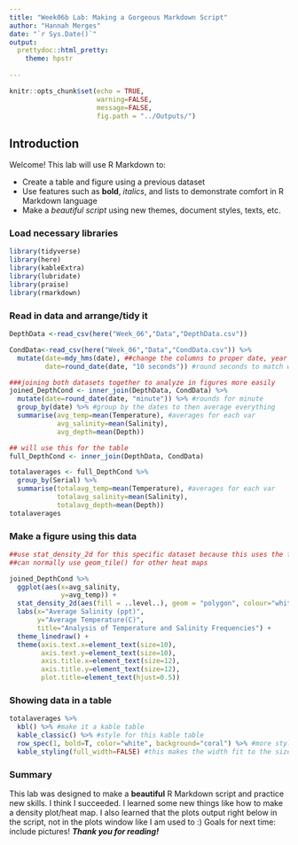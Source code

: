 ```yaml
---
title: "Week06b Lab: Making a Gorgeous Markdown Script"
author: "Hannah Merges"
date: "`r Sys.Date()`"
output: 
  prettydoc::html_pretty:
    theme: hpstr
    
---
```


```r
knitr::opts_chunk$set(echo = TRUE, 
                      warning=FALSE, 
                      message=FALSE, 
                      fig.path = "../Outputs/")
```
## Introduction 
Welcome! This lab will use R Markdown to: 

* Create a table and figure using a previous dataset 
* Use features such as **bold**, _italics_, and lists to demonstrate comfort in R Markdown language 
* Make a _beautiful script_ using new themes, document styles, texts, etc. 


### Load necessary libraries 
```r
library(tidyverse)
library(here)
library(kableExtra)
library(lubridate)
library(praise)
library(rmarkdown)
```

### Read in data and arrange/tidy it 

```r
DepthData <-read_csv(here("Week_06","Data","DepthData.csv"))

CondData<-read_csv(here("Week_06","Data","CondData.csv")) %>% 
  mutate(date=mdy_hms(date), ##change the columns to proper date, year format 
         date=round_date(date, "10 seconds")) #round seconds to match with depth data

###joining both datasets together to analyze in figures more easily 
joined_DepthCond <- inner_join(DepthData, CondData) %>% 
  mutate(date=round_date(date, "minute")) %>% #rounds for minute 
  group_by(date) %>% #group by the dates to then average everything 
  summarise(avg_temp=mean(Temperature), #averages for each var
            avg_salinity=mean(Salinity), 
            avg_depth=mean(Depth))

## will use this for the table 
full_DepthCond <- inner_join(DepthData, CondData)

totalaverages <- full_DepthCond %>% 
  group_by(Serial) %>% 
  summarise(totalavg_temp=mean(Temperature), #averages for each var
            totalavg_salinity=mean(Salinity), 
            totalavg_depth=mean(Depth))
totalaverages

```
### Make a figure using this data 

```r

##use stat_density_2d for this specific dataset because this uses the frequency of each point --> how often does this salinity occur at this temperature 
##can normally use geom_tile() for other heat maps 

joined_DepthCond %>%
  ggplot(aes(x=avg_salinity,
             y=avg_temp)) +
  stat_density_2d(aes(fill = ..level..), geom = "polygon", colour="white") + #area + contour 
  labs(x="Average Salinity (ppt)", 
       y="Average Temperature(C)", 
       title="Analysis of Temperature and Salinity Frequencies") + 
  theme_linedraw() +
  theme(axis.text.x=element_text(size=10), 
        axis.text.y=element_text(size=10), 
        axis.title.x=element_text(size=12),
        axis.title.y=element_text(size=12), 
        plot.title=element_text(hjust=0.5))
```

### Showing data in a table 
```r
totalaverages %>% 
  kbl() %>% #make it a kable table
  kable_classic() %>% #style for this kable table 
  row_spec(1, bold=T, color="white", background="coral") %>% #more style choices to change the color of my rows
  kable_styling(full_width=FALSE) #this makes the width fit to the size/amount of text 
```

### Summary 
This lab was designed to make a **beautiful** R Markdown script and practice new skills. I think I succeeded. I learned some new things like how to make a density plot/heat map. I also learned that the plots output right below in the script, not in the plots window like I am used to :)
Goals for next time: include pictures! 
**_Thank you for reading!_**













